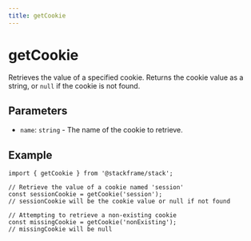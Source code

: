```yaml
---
title: getCookie
---
```


# getCookie

Retrieves the value of a specified cookie. Returns the cookie value as a string, or `null` if the cookie is not found.

## Parameters

- `name`: `string` - The name of the cookie to retrieve.

## Example

```tsx
import { getCookie } from '@stackframe/stack';

// Retrieve the value of a cookie named 'session'
const sessionCookie = getCookie('session');
// sessionCookie will be the cookie value or null if not found

// Attempting to retrieve a non-existing cookie
const missingCookie = getCookie('nonExisting');
// missingCookie will be null
```